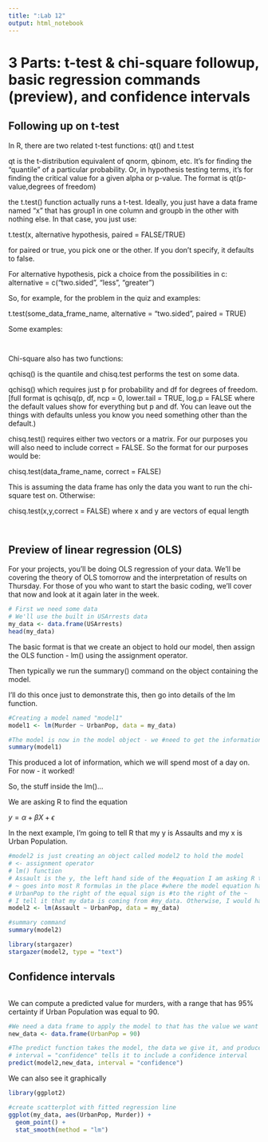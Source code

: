 ```yaml
---
title: ":Lab 12"
output: html_notebook
---
```


# 3 Parts: t-test & chi-square followup, basic regression commands (preview), and confidence intervals

## Following up on t-test

In R, there are two related t-test functions:  qt() and t.test

qt is the t-distribution equivalent of qnorm, qbinom, etc. It's for finding the "quantile" of a particular probability. Or, in hypothesis testing terms, it's for finding the critical value for a given alpha or p-value. The format is qt(p-value,degrees of freedom)

the t.test() function actually runs a t-test. Ideally, you just have a data frame named "x" that has group1 in one column and groupb in the other with nothing else. In that case, you just use:

t.test(x, alternative hypothesis, paired = FALSE/TRUE)

for paired or true, you pick one or the other. If you don't specify, it defaults to false.

For alternative hypothesis, pick a choice from the possibilities in c: alternative = c("two.sided", "less", "greater")

So, for example, for the problem in the quiz and examples:

t.test(some_data_frame_name, alternative = "two.sided", paired = TRUE)

Some examples:

```r

```

```r


```

Chi-square also has two functions:

qchisq() is the quantile and chisq.test performs the test on some data.

qchisq() which requires just p for probability and df for degrees of freedom. [full format is qchisq(p, df, ncp = 0, lower.tail = TRUE, log.p = FALSE where the default values show for everything but p and df. You can leave out the things with defaults unless you know you need something other than the default.)

chisq.test() requires either two vectors or a matrix. For our purposes you will also need to include correct = FALSE. So the format for our purposes would be:

chisq.test(data_frame_name, correct = FALSE)

This is assuming the data frame has only the data you want to run the chi-square test on. Otherwise:

chisq.test(x,y,correct = FALSE) where x and y are vectors of equal length

```r



```

```r

```

## Preview of linear regression (OLS)

For your projects, you'll be doing OLS regression of your data. We'll be covering the theory of OLS tomorrow and the interpretation of results on Thursday. For those of you who want to start the basic coding, we'll cover that now and look at it again later in the week.

```r
# First we need some data
# We'll use the built in USArrests data
my_data <- data.frame(USArrests)
head(my_data)

```

The basic format is that we create an object to hold our model, then assign the OLS function - lm() using the assignment operator.

Then typically we run the summary() command on the object containing the model.

I'll do this once just to demonstrate this, then go into details of the lm function.

```r
#Creating a model named "model1"
model1 <- lm(Murder ~ UrbanPop, data = my_data)

#The model is now in the model object - we #need to get the information to the screen - #the best way is usually with summary()
summary(model1)


```
This produced a lot of information, which we will spend most of a day on. For now - it worked!

So, the stuff inside the lm()...

We are asking R to find the equation

$y = \alpha + \beta X + \epsilon$

In the next example, I'm going to tell R that my y is Assaults and my x is Urban Population.

```r
#model2 is just creating an object called model2 to hold the model
# <- assignment operator
# lm() function
# Assault is the y, the left hand side of the #equation I am asking R to create
# ~ goes into most R formulas in the place #where the model equation has its equal sign
# UrbanPop to the right of the equal sign is #to the right of the ~
# I tell it that my data is coming from #my_data. Otherwise, I would have to do the #variables in the format my_data$Assault
model2 <- lm(Assault ~ UrbanPop, data = my_data)

#summary command
summary(model2)

```
```r
library(stargazer)
stargazer(model2, type = "text")
```




## Confidence intervals

```r

```

We can compute a predicted value for murders, with a range that has 95% certainty if Urban Population was equal to 90.

```r
#We need a data frame to apply the model to that has the value we want for UrbanPop (90)
new_data <- data.frame(UrbanPop = 90)

#The predict function takes the model, the data we give it, and produces a prediction
# interval = "confidence" tells it to include a confidence interval
predict(model2,new_data, interval = "confidence")

```

We can also see it graphically

```r

library(ggplot2)

#create scatterplot with fitted regression line
ggplot(my_data, aes(UrbanPop, Murder)) + 
  geom_point() +
  stat_smooth(method = "lm")

```

